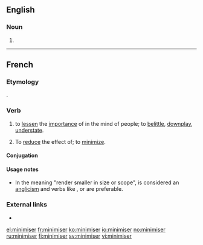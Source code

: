 ==English==

===Noun===
{{en-noun}}

# {{alternative spelling of|minimizer|lang=en}}

----

==French==

===Etymology===
{{bor|fr|en|minimize}}.

===Verb===
{{fr-verb}}

# to [[lessen]] the [[importance]] of in the mind of people; to [[belittle]], [[downplay]], [[understate]].
# {{label|fr|proscribed}} To [[reduce]] the effect of; to [[minimize]].

====Conjugation====
{{fr-conj-auto}}

====Usage notes====
* In the meaning "render smaller in size or scope", {{m|fr||minimiser}} is considered an [[anglicism]] and verbs like {{m|fr|réduire}}, {{m|fr|limiter}} or {{m|fr|atténuer}} are preferable.

===External links===
* {{R:TLFi}}

[[el:minimiser]]
[[fr:minimiser]]
[[ko:minimiser]]
[[io:minimiser]]
[[no:minimiser]]
[[ru:minimiser]]
[[fi:minimiser]]
[[sv:minimiser]]
[[vi:minimiser]]